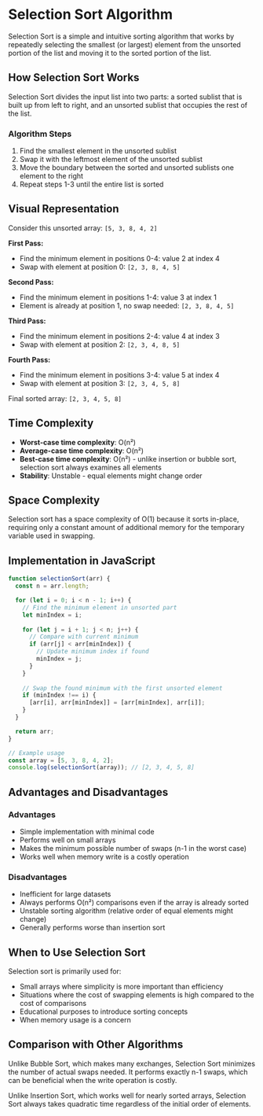 
# Selection Sort Algorithm

Selection Sort is a simple and intuitive sorting algorithm that works by repeatedly selecting the smallest (or largest) element from the unsorted portion of the list and moving it to the sorted portion of the list.

## How Selection Sort Works

Selection Sort divides the input list into two parts: a sorted sublist that is built up from left to right, and an unsorted sublist that occupies the rest of the list.

### Algorithm Steps

1. Find the smallest element in the unsorted sublist
2. Swap it with the leftmost element of the unsorted sublist
3. Move the boundary between the sorted and unsorted sublists one element to the right
4. Repeat steps 1-3 until the entire list is sorted

## Visual Representation

Consider this unsorted array: `[5, 3, 8, 4, 2]`

**First Pass:**

- Find the minimum element in positions 0-4: value 2 at index 4
- Swap with element at position 0: `[2, 3, 8, 4, 5]`

**Second Pass:**

- Find the minimum element in positions 1-4: value 3 at index 1
- Element is already at position 1, no swap needed: `[2, 3, 8, 4, 5]`

**Third Pass:**

- Find the minimum element in positions 2-4: value 4 at index 3
- Swap with element at position 2: `[2, 3, 4, 8, 5]`

**Fourth Pass:**

- Find the minimum element in positions 3-4: value 5 at index 4
- Swap with element at position 3: `[2, 3, 4, 5, 8]`

Final sorted array: `[2, 3, 4, 5, 8]`

## Time Complexity

- **Worst-case time complexity**: O(n²)
- **Average-case time complexity**: O(n²)
- **Best-case time complexity**: O(n²) - unlike insertion or bubble sort, selection sort always examines all elements
- **Stability**: Unstable - equal elements might change order

## Space Complexity

Selection sort has a space complexity of O(1) because it sorts in-place, requiring only a constant amount of additional memory for the temporary variable used in swapping.

## Implementation in JavaScript

```js
function selectionSort(arr) {
  const n = arr.length;

  for (let i = 0; i < n - 1; i++) {
    // Find the minimum element in unsorted part
    let minIndex = i;
    
    for (let j = i + 1; j < n; j++) {
      // Compare with current minimum
      if (arr[j] < arr[minIndex]) {
        // Update minimum index if found
        minIndex = j;
      }
    }
    
    // Swap the found minimum with the first unsorted element
    if (minIndex !== i) {
      [arr[i], arr[minIndex]] = [arr[minIndex], arr[i]];
    }
  }

  return arr;
}

// Example usage
const array = [5, 3, 8, 4, 2];
console.log(selectionSort(array)); // [2, 3, 4, 5, 8]
```

## Advantages and Disadvantages

### Advantages

- Simple implementation with minimal code
- Performs well on small arrays
- Makes the minimum possible number of swaps (n-1 in the worst case)
- Works well when memory write is a costly operation

### Disadvantages

- Inefficient for large datasets
- Always performs O(n²) comparisons even if the array is already sorted
- Unstable sorting algorithm (relative order of equal elements might change)
- Generally performs worse than insertion sort

## When to Use Selection Sort

Selection sort is primarily used for:

- Small arrays where simplicity is more important than efficiency
- Situations where the cost of swapping elements is high compared to the cost of comparisons
- Educational purposes to introduce sorting concepts
- When memory usage is a concern

## Comparison with Other Algorithms

Unlike Bubble Sort, which makes many exchanges, Selection Sort minimizes the number of actual swaps needed. It performs exactly n-1 swaps, which can be beneficial when the write operation is costly.

Unlike Insertion Sort, which works well for nearly sorted arrays, Selection Sort always takes quadratic time regardless of the initial order of elements.

<Visualizer />
